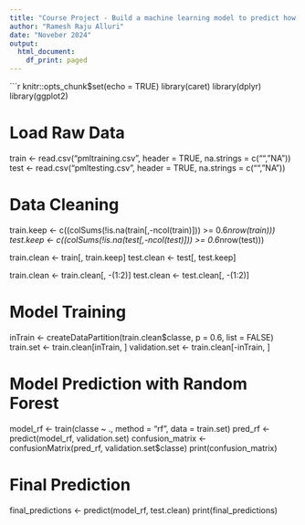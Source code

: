 ```yaml
---
title: "Course Project - Build a machine learning model to predict how well weight lifting exercises is done"
author: "Ramesh Raju Alluri"
date: "Noveber 2024"
output:
  html_document:
    df_print: paged
---
```



```r
knitr::opts_chunk$set(echo = TRUE)
library(caret)
library(dplyr)
library(ggplot2)

# Load Raw Data
train <- read.csv("pmltraining.csv", header = TRUE, na.strings = c("", "NA"))
test <- read.csv("pmltesting.csv", header = TRUE, na.strings = c("", "NA"))

# Data Cleaning
train.keep <- c((colSums(!is.na(train[,-ncol(train)])) >= 0.6*nrow(train)))
test.keep <- c((colSums(!is.na(test[,-ncol(test)])) >= 0.6*nrow(test)))

train.clean <- train[, train.keep]
test.clean <- test[, test.keep]

train.clean <- train.clean[, -(1:2)]
test.clean <- test.clean[, -(1:2)]

# Model Training
inTrain <- createDataPartition(train.clean$classe, p = 0.6, list = FALSE)
train.set <- train.clean[inTrain, ]
validation.set <- train.clean[-inTrain, ]

# Model Prediction with Random Forest
model_rf <- train(classe ~ ., method = "rf", data = train.set)
pred_rf <- predict(model_rf, validation.set)
confusion_matrix <- confusionMatrix(pred_rf, validation.set$classe)
print(confusion_matrix)

# Final Prediction
final_predictions <- predict(model_rf, test.clean)
print(final_predictions)